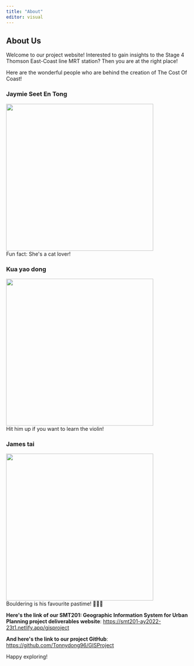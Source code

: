 ```yaml
---
title: "About"
editor: visual
---
```


## About Us

Welcome to our project website! Interested to gain insights to the Stage 4 Thomson East-Coast line MRT station? Then you are at the right place!

Here are the wonderful people who are behind the creation of The Cost Of Coast! 

### Jaymie Seet En Tong

![](images/pasted%20image%200.png){width="400"}\
Fun fact: She\'s a cat lover!

### Kua yao dong

![](images/2-01.png){width="400"}\
Hit him up if you want to learn the violin!

### James tai

![](images/3-01.png){width="400"}\
Bouldering is his favourite pastime! 🧗🏻‍♂️

**Here\'s the link of our SMT201: Geographic Information System for Urban Planning project deliverables website**: <https://smt201-ay2022-23t1.netlify.app/gisproject>

**And here\'s the link to our project GitHub**: <https://github.com/Tonnydong96/GISProject> 

Happy exploring!

\


